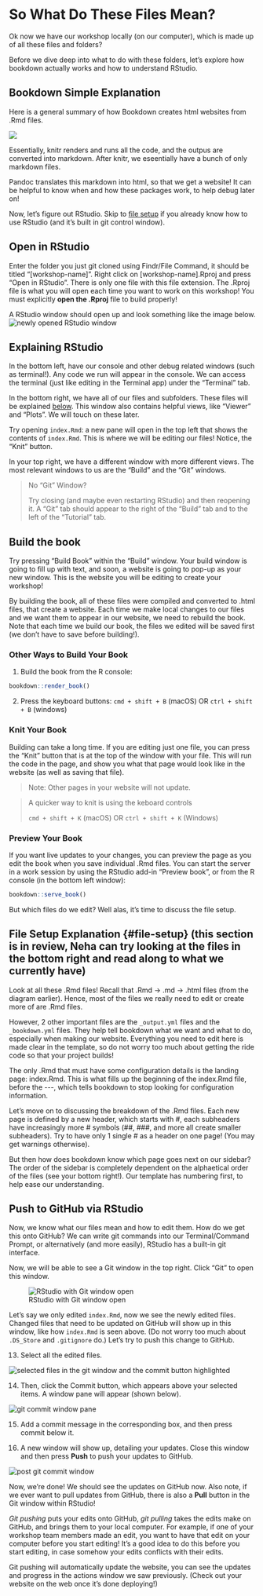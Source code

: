 # So What Do These Files Mean?

Ok now we have our workshop locally (on our computer), which is made up of all these files and folders?

Before we dive deep into what to do with these folders, let's explore how bookdown actually works and how to understand RStudio.

## Bookdown Simple Explanation

Here is a general summary of how Bookdown creates html websites from .Rmd files.

<img src="https://docs.google.com/drawings/d/e/2PACX-1vSf5dxJdl-7PAlIBqdqPiSxdtzFVWOUnbbPzhrTu9POTXnzJ3NvoNUPwZHh8vDQRJ3p99FTST4uXUa7/pub?w=794&amp;h=147">

Essentially, knitr renders and runs all the code, and the outpus are converted into markdown. After knitr, we eseentially have a bunch of only markdown files.

Pandoc translates this markdown into html, so that we get a website! It can be helpful to know when and how these packages work, to help debug later on!

Now, let's figure out RStudio. Skip to [file setup](#file-setup) if you already know how to use RStudio (and it's built in git control window).

## Open in RStudio

Enter the folder you just git cloned using Findr/File Command, it should be titled "[workshop-name]". Right click on [workshop-name].Rproj and press "Open in RStudio". There is only one file with this file extension. The .Rproj file is what you will open each time you want to work on this workshop! You must explicitly **open the .Rproj** file to build properly!

A RStudio window should open up and look something like the image below. 
![newly opened RStudio window](img/files-and-build/newly-opened-RStudio.png)\

## Explaining RStudio

In the bottom left, have our console and other debug related windows (such as terminal!). Any code we run will appear in the console. We can access the terminal (just like editing in the Terminal app) under the "Terminal" tab.

In the bottom right, we have all of our files and subfolders. These files will be explained [below](#file-setup). This window also contains helpful views, like "Viewer" and "Plots". We will touch on these later.

Try opening `index.Rmd`: a new pane will open in the top left that shows the contents of `index.Rmd`. This is where we will be editing our files! Notice, the "Knit" button.

In your top right, we have a different window with more different views. The most relevant windows to us are the "Build" and the "Git" windows. 

> No "Git" Window?
>
> Try closing (and maybe even restarting RStudio) and then reopening it. A "Git" tab should appear to the right of the "Build" tab and to the left of the "Tutorial" tab.

## Build the book

Try pressing "Build Book" within the "Build" window. Your build window is going to fill up with text, and soon, a website is going to pop-up as your new window. This is the website you will be editing to create your workshop!

By building the book, all of these files were compiled and converted to .html files, that create a website. Each time we make local changes to our files and we want them to appear in our website, we need to rebuild the book. Note that each time we build our book, the files we edited will be saved first (we don't have to save before building!). 

### Other Ways to Build Your Book

1. Build the book from the R console:

```r
bookdown::render_book()
```

2. Press the keyboard buttons: `cmd + shift + B` (macOS) OR `ctrl + shift + B` (windows)

### Knit Your Book
Building can take a long time. If you are editing just one file, you can press the "Knit" button that is at the top of the window with your file. This will run the code in the page, and show you what that page would look like in the website (as well as saving that file).

> Note: Other pages in your website will not update.

> A quicker way to knit is using the keboard controls
>
> `cmd + shift + K` (macOS) OR `ctrl + shift + K` (Windows)

### Preview Your Book

If you want live updates to your changes, you can preview the page as you edit the book when you save individual .Rmd files. You can start the server in a work session by using the RStudio add-in "Preview book", or from the R console (in the bottom left window):

```r
bookdown::serve_book()
```

But which files do we edit? Well alas, it's time to discuss the file setup.

## File Setup Explanation {#file-setup} (this section is in review, Neha can try looking at the files in the bottom right and read along to what we currently have)

<!-- [INSERT TREE ASCII] - asked IT whether I can install homebrew -->

Look at all these .Rmd files! Recall that .Rmd -> .md -> .html files (from the diagram earlier). Hence, most of the files we really need to edit or create more of are .Rmd files.

However, 2 other important files are the `_output.yml` files and the `_bookdown.yml` files. They help tell bookdown what we want and what to do, especially when making our website. Everything you need to edit here is made clear in the template, so do not worry too much about getting the ride code so that your project builds!

The only .Rmd that must have some configuration details is the landing page: index.Rmd. This is what fills up the beginning of the index.Rmd file, before the \-\-\-, which tells bookdown to stop looking for configuration information.

Let's move on to discussing the breakdown of the .Rmd files. Each new page is defined by a new header, which starts with #, each subheaders have increasingly more # symbols (##, ###, and more all create smaller subheaders). Try to have only 1 single # as a header on one page! (You may get warnings otherwise).

But then how does bookdown know which page goes next on our sidebar? The order of the sidebar is completely dependent on the alphaetical order of the files (see your bottom right!). Our template has numbering first, to help ease our understanding.


<!-- "By default, users will be directed to a 404 page if they try to access a webpage that cannot be found. If you'd like to customize your 404 page instead of using the default, you may add either a `_404.Rmd` or `_404.md` file to your project root and use code and/or Markdown syntax." -->

## Push to GitHub via RStudio

Now, we know what our files mean and how to edit them. How do we get this onto GitHub? We can write git commands into our Terminal/Command Prompt, or alternatively (and more easily), RStudio has a built-in git interface.

Now, we will be able to see a Git window in the top right. Click "Git" to open this window.

![RStudio with Git window open](img/git-instruct/RStudio-with-git-window-open.png)

Let's say we only edited `index.Rmd`, now we see the newly edited files. Changed files that need to be updated on GitHub will show up in this window, like how `index.Rmd` is seen above. (Do not worry too much about `.DS_Store` and `.gitignore` do.) Let's try to push this change to GitHub.

13. Select all the edited files.

![selected files in the git window and the commit button highlighted](img/git-instruct/git-window-selected-items.png)\

14. Then, click the Commit button, which appears above your selected items. A window pane will appear (shown below).

![git commit window pane](img/git-instruct/git-commit-window.png)\

15. Add a commit message in the corresponding box, and then press commit below it.

16. A new window will show up, detailing your updates. Close this window and then press **Push** to push your updates to GitHub.

![post git commit window](img/git-instruct/git-window-post-commit.png)\

Now, we're done! We should see the updates on GitHub now. Also note, if we ever want to pull updates from GitHub, there is also a **Pull** button in the Git window within RStudio! 

*Git pushing* puts your edits onto GitHub, *git pulling* takes the edits make on GitHub, and brings them to your local computer. For example, if one of your workshop team members made an edit, you want to have that edit on your computer before you start editing! It's a good idea to do this before you start editing, in case somehow your edits conflicts with their edits.

Git pushing will automatically update the website, you can see the updates and progress in the actions window we saw previously. (Check out your website on the web once it's done deploying!)

